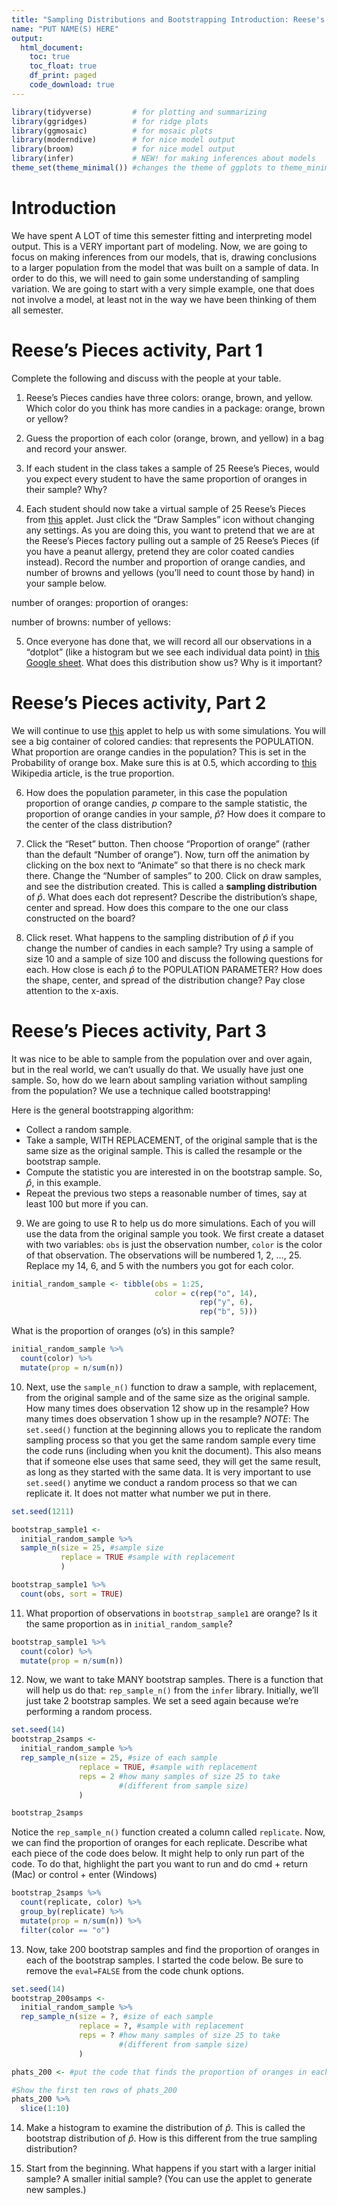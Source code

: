 ```yaml
---
title: "Sampling Distributions and Bootstrapping Introduction: Reese's Pieces Activity"
name: "PUT NAME(S) HERE"
output:
  html_document:
    toc: true
    toc_float: true
    df_print: paged
    code_download: true
---
```


```r
library(tidyverse)         # for plotting and summarizing
library(ggridges)          # for ridge plots
library(ggmosaic)          # for mosaic plots
library(moderndive)        # for nice model output
library(broom)             # for nice model output 
library(infer)             # NEW! for making inferences about models
theme_set(theme_minimal()) #changes the theme of ggplots to theme_minimal, my personal favorite
```

# Introduction

We have spent A LOT of time this semester fitting and interpreting model output. This is a VERY important part of modeling. Now, we are going to focus on making inferences from our models, that is, drawing conclusions to a larger population from the model that was built on a sample of data. In order to do this, we will need to gain some understanding of sampling variation. We are going to start with a very simple example, one that does not involve a model, at least not in the way we have been thinking of them all semester.

# Reese's Pieces activity, Part 1

Complete the following and discuss with the people at your table. 

1. Reese's Pieces candies have three colors: orange, brown, and yellow. Which color do you think has more candies in a package: orange, brown or yellow? 

2. Guess the proportion of each color (orange, brown, and yellow) in a bag and record your answer.

3. If each student in the class takes a sample of 25 Reese's Pieces, would you expect every student to have the same proportion of oranges in their sample? Why?

4. Each student should now take a virtual sample of 25 Reese's Pieces from [this](http://www.rossmanchance.com/applets/OneProp/OneProp.htm?candy=1) applet. Just click the "Draw Samples" icon without changing any settings. As you are doing this, you want to pretend that we are at the Reese's Pieces factory pulling out a sample of 25 Reese's Pieces (if you have a peanut allergy, pretend they are color coated candies instead). Record the number and proportion of orange candies, and number of browns and yellows (you'll need to count those by hand) in your sample below. 

number of oranges:
proportion of oranges:

number of browns:
number of yellows:

5. Once everyone has done that, we will record all our observations in a "dotplot" (like a histogram but we see each individual data point) in [this Google sheet](https://docs.google.com/spreadsheets/d/1aMuXu3x0bs2VJ5eFbZF8V3YkLLKDmccg5ezclNqCzLk/edit?usp=sharing). What does this distribution show us? Why is it important? 

# Reese's Pieces activity, Part 2

We will continue to use [this](http://www.rossmanchance.com/applets/OneProp/OneProp.htm?candy=1) applet to help us with some simulations. You will see a big container of colored candies: that represents the POPULATION. What proportion are orange candies in the population? This is set in the Probability of orange box. Make sure this is at 0.5, which according to [this](https://en.wikipedia.org/wiki/Reese%27s_Pieces#External_links) Wikipedia article, is the true proportion.

6. How does the population parameter, in this case the population proportion of orange candies, $p$ compare to the sample statistic, the proportion of orange candies in your sample, $\hat{p}$? How does it compare to the center of the class distribution?

7. Click the "Reset" button. Then choose "Proportion of orange" (rather than the default "Number of orange"). Now, turn off the animation by clicking on the box next to "Animate" so that there is no check mark there.  Change the "Number of samples" to 200. Click on draw samples, and see the distribution created. This is called a **sampling distribution** of $\hat{p}$. What does each dot represent? Describe the distribution's shape, center and spread. How does this compare to the one our class constructed on the board?

8. Click reset. What happens to the sampling distribution of $\hat{p}$ if you change the number of candies in each sample? Try using a sample of size 10 and a sample of size 100 and discuss the following questions for each. How close is each $\hat{p}$ to the POPULATION PARAMETER? How does the shape, center, and spread of the distribution change? Pay close attention to the x-axis. 

# Reese's Pieces activity, Part 3

It was nice to be able to sample from the population over and over again, but in the real world, we can't usually do that. We usually have just one sample. So, how do we learn about sampling variation without sampling from the population? We use a technique called bootstrapping!

Here is the general bootstrapping algorithm:

* Collect a random sample.  
* Take a sample, WITH REPLACEMENT, of the original sample that is the same size as the original sample. This is called the resample or the bootstrap sample.  
* Compute the statistic you are interested in on the bootstrap sample. So, $\hat{p}$, in this example.  
* Repeat the previous two steps a reasonable number of times, say at least 100 but more if you can. 


9. We are going to use R to help us do more simulations. Each of you will use the data from the original sample you took. We first create a dataset with two variables: `obs` is just the observation number, `color` is the color of that observation. The observations will be numbered 1, 2, ..., 25. Replace my 14, 6, and 5 with the numbers you got for each color.

```r
initial_random_sample <- tibble(obs = 1:25,
                                color = c(rep("o", 14), 
                                          rep("y", 6),
                                          rep("b", 5)))
```

What is the proportion of oranges (o's) in this sample?

```r
initial_random_sample %>% 
  count(color) %>% 
  mutate(prop = n/sum(n))
```

10. Next, use the `sample_n()` function to draw a sample, with replacement, from the original sample and of the same size as the original sample. How many times does observation 12 show up in the resample? How many times does observation 1 show up in the resample? *NOTE*: The `set.seed()` function at the beginning allows you to replicate the random sampling process so that you get the same random sample every time the code runs (including when you knit the document). This also means that if someone else uses that same seed, they will get the same result, as long as they started with the same data. It is very important to use `set.seed()` anytime we conduct a random process so that we can replicate it. It does not matter what number we put in there.  

```r
set.seed(1211)

bootstrap_sample1 <- 
  initial_random_sample %>% 
  sample_n(size = 25, #sample size
           replace = TRUE #sample with replacement
           )

bootstrap_sample1 %>% 
  count(obs, sort = TRUE)
```


11. What proportion of observations in `bootstrap_sample1` are orange? Is it the same proportion as in `initial_random_sample`?

```r
bootstrap_sample1 %>% 
  count(color) %>% 
  mutate(prop = n/sum(n))
```

12. Now, we want to take MANY bootstrap samples. There is a function that will help us do that: `rep_sample_n()` from the `infer` library. Initially, we'll just take 2 bootstrap samples. We set a seed again because we're performing a random process.

```r
set.seed(14)
bootstrap_2samps <- 
  initial_random_sample %>% 
  rep_sample_n(size = 25, #size of each sample
               replace = TRUE, #sample with replacement
               reps = 2 #how many samples of size 25 to take 
                        #(different from sample size)
               )

bootstrap_2samps
```

Notice the `rep_sample_n()` function created a column called `replicate`. Now, we can find the proportion of oranges for each replicate. Describe what each piece of the code does below. It might help to only run part of the code. To do that, highlight the part you want to run and do cmd + return (Mac) or control + enter (Windows)

```r
bootstrap_2samps %>% 
  count(replicate, color) %>% 
  group_by(replicate) %>% 
  mutate(prop = n/sum(n)) %>% 
  filter(color == "o")
```


13. Now, take 200 bootstrap samples and find the proportion of oranges in each of the bootstrap samples. I started the code below. Be sure to remove the `eval=FALSE` from the code chunk options.

```r
set.seed(14)
bootstrap_200samps <- 
  initial_random_sample %>% 
  rep_sample_n(size = ?, #size of each sample
               replace = ?, #sample with replacement
               reps = ? #how many samples of size 25 to take 
                        #(different from sample size)
               )

phats_200 <- #put the code that finds the proportion of oranges in each bootstramp sample here.

#Show the first ten rows of phats_200
phats_200 %>% 
  slice(1:10)

```

14. Make a histogram to examine the distribution of $\hat{p}$. This is called the bootstrap distribution of $\hat{p}$. How is this different from the true sampling distribution?

15. Start from the beginning. What happens if you start with a larger initial sample? A smaller initial sample? (You can use the applet to generate new samples.)
